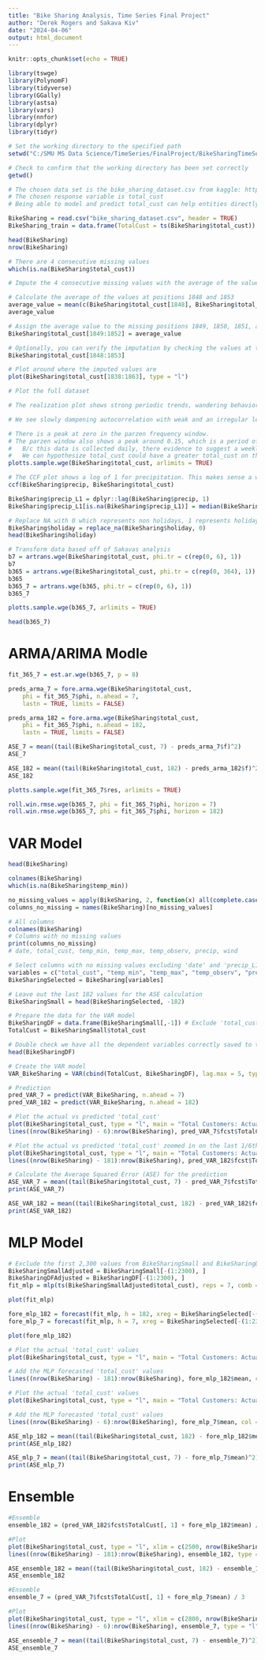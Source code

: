 ```yaml
---
title: "Bike Sharing Analysis, Time Series Final Project"
author: "Derek Rogers and Sakava Kiv"
date: "2024-04-06"
output: html_document
---
```


```r
knitr::opts_chunk$set(echo = TRUE)
```


```r
library(tswge)
library(PolynomF)
library(tidyverse)
library(GGally)
library(astsa)
library(vars)
library(nnfor)
library(dplyr)
library(tidyr)
```

```r
# Set the working directory to the specified path
setwd("C:/SMU MS Data Science/TimeSeries/FinalProject/BikeSharingTimeSeriesAnalysis")

# Check to confirm that the working directory has been set correctly
getwd()
```

```r
# The chosen data set is the bike_sharing_dataset.csv from kaggle: https://www.kaggle.com/datasets/juliajemals/bike-sharing-washington-dc
# The chosen response variable is total_cust
# Being able to model and predict total_cust can help entities directly involved or adjacent to bike sharing better understand and predict the varying demand to avoid oversupply or shortages. Forecasting future demand can help plan bike maintance as heavily used bikes break down more often. This information can help inform business decisions, setting prices, and creating efective advertisements. 

BikeSharing = read.csv("bike_sharing_dataset.csv", header = TRUE)
BikeSharing_train = data.frame(TotalCust = ts(BikeSharing$total_cust))

head(BikeSharing)
nrow(BikeSharing)

# There are 4 consecutive missing values
which(is.na(BikeSharing$total_cust))
```

```r
# Impute the 4 consecutive missing values with the average of the value before and after the missing values

# Calculate the average of the values at positions 1848 and 1853
average_value = mean(c(BikeSharing$total_cust[1848], BikeSharing$total_cust[1853]), na.rm = TRUE)
average_value

# Assign the average value to the missing positions 1849, 1850, 1851, and 1852
BikeSharing$total_cust[1849:1852] = average_value

# Optionally, you can verify the imputation by checking the values at these positions
BikeSharing$total_cust[1848:1853]

# Plot around where the imputed values are
plot(BikeSharing$total_cust[1838:1863], type = "l")
```

```r
# Plot the full dataset

# The realization plot shows strong periodic trends, wandering behavior, and variance that changes over time.

# We see slowly dampening autocorrelation with weak and an irregular length periodic behavior.

# There is a peak at zero in the parzen frequency window.
# The parzen window also shows a peak around 0.15, which is a period of 1/0.15 = 6.666. 
#   B/c this data is collected daily, there evidence to suggest a weekly trend.
#   We can hypothesize total_cust could have a greater total_cust on the weekends when all other variables are held constant. 
plotts.sample.wge(BikeSharing$total_cust, arlimits = TRUE)
```

```r
# The CCF plot shows a log of 1 for precipitation. This makes sense a we might expect less people to rent a bike the day after it rains.
ccf(BikeSharing$precip, BikeSharing$total_cust)
```

```r
BikeSharing$precip_L1 = dplyr::lag(BikeSharing$precip, 1)
BikeSharing$precip_L1[is.na(BikeSharing$precip_L1)] = median(BikeSharing$precip_L1, na.rm = TRUE)
```

```r
# Replace NA with 0 which represents non holidays, 1 represents holidays
BikeSharing$holiday = replace_na(BikeSharing$holiday, 0)
head(BikeSharing$holiday)
```

```r
# Transform data based off of Sakavas analysis
b7 = artrans.wge(BikeSharing$total_cust, phi.tr = c(rep(0, 6), 1))
b7
b365 = artrans.wge(BikeSharing$total_cust, phi.tr = c(rep(0, 364), 1))
b365
b365_7 = artrans.wge(b365, phi.tr = c(rep(0, 6), 1))
b365_7

plotts.sample.wge(b365_7, arlimits = TRUE)
```

```r
head(b365_7)
```

# ARMA/ARIMA Modle

```r
fit_365_7 = est.ar.wge(b365_7, p = 8)

preds_arma_7 = fore.arma.wge(BikeSharing$total_cust,
    phi = fit_365_7$phi, n.ahead = 7,
    lastn = TRUE, limits = FALSE)
```

```r
preds_arma_182 = fore.arma.wge(BikeSharing$total_cust,
    phi = fit_365_7$phi, n.ahead = 182,
    lastn = TRUE, limits = FALSE)
```

```r
ASE_7 = mean((tail(BikeSharing$total_cust, 7) - preds_arma_7$f)^2)
ASE_7

ASE_182 = mean((tail(BikeSharing$total_cust, 182) - preds_arma_182$f)^2)
ASE_182
```

```r
plotts.sample.wge(fit_365_7$res, arlimits = TRUE)
```

```r
roll.win.rmse.wge(b365_7, phi = fit_365_7$phi, horizon = 7)
roll.win.rmse.wge(b365_7, phi = fit_365_7$phi, horizon = 182)
```

# VAR Model

```r
head(BikeSharing)
```

```r
colnames(BikeSharing)
which(is.na(BikeSharing$temp_min))
```

```r
no_missing_values = apply(BikeSharing, 2, function(x) all(complete.cases(x)))
columns_no_missing = names(BikeSharing)[no_missing_values]

# All columns
colnames(BikeSharing)
# Columns with no missing values
print(columns_no_missing)
# date, total_cust, temp_min, temp_max, temp_observ, precip, wind
```

```r
# Select columns with no missing values excluding 'date' and 'precip_L1'
variables = c("total_cust", "temp_min", "temp_max", "temp_observ", "precip", "wind", "holiday")
BikeSharingSelected = BikeSharing[variables]

# Leave out the last 182 values for the ASE calculation
BikeSharingSmall = head(BikeSharingSelected, -182)

# Prepare the data for the VAR model
BikeSharingDF = data.frame(BikeSharingSmall[,-1]) # Exclude 'total_cust' for independent variables
TotalCust = BikeSharingSmall$total_cust
```

```r
# Double check we have all the dependent variables correctly saved to the dataframe
head(BikeSharingDF)
```

```r
# Create the VAR model
VAR_BikeSharing = VAR(cbind(TotalCust, BikeSharingDF), lag.max = 5, type = "both")

# Prediction
pred_VAR_7 = predict(VAR_BikeSharing, n.ahead = 7)
pred_VAR_182 = predict(VAR_BikeSharing, n.ahead = 182)
```

```r
# Plot the actual vs predicted 'total_cust'
plot(BikeSharing$total_cust, type = "l", main = "Total Customers: Actual vs Predicted", xlab = "Time", ylab = "Total Customers", xlim = c(2800, nrow(BikeSharing)))
lines((nrow(BikeSharing) - 6):nrow(BikeSharing), pred_VAR_7$fcst$TotalCust[,1], col = "red")
```

```r
# Plot the actual vs predicted 'total_cust' zoomed in on the last 1/6th of the timeline
plot(BikeSharing$total_cust, type = "l", main = "Total Customers: Actual vs Predicted", xlab = "Time", ylab = "Total Customers", xlim = c(2500, nrow(BikeSharing)))
lines((nrow(BikeSharing) - 181):nrow(BikeSharing), pred_VAR_182$fcst$TotalCust[,1], col = "red")
```

```r
# Calculate the Average Squared Error (ASE) for the prediction
ASE_VAR_7 = mean((tail(BikeSharing$total_cust, 7) - pred_VAR_7$fcst$TotalCust[,1])^2)
print(ASE_VAR_7)

ASE_VAR_182 = mean((tail(BikeSharing$total_cust, 182) - pred_VAR_182$fcst$TotalCust[,1])^2)
print(ASE_VAR_182)
```

# MLP Model
```r
# Exclude the first 2,300 values from BikeSharingSmall and BikeSharingDF
BikeSharingSmallAdjusted = BikeSharingSmall[-(1:2300), ]
BikeSharingDFAdjusted = BikeSharingDF[-(1:2300), ]
fit_mlp = mlp(ts(BikeSharingSmallAdjusted$total_cust), reps = 7, comb = "median", xreg = BikeSharingDFAdjusted)

plot(fit_mlp)
```

```r
fore_mlp_182 = forecast(fit_mlp, h = 182, xreg = BikeSharingSelected[-(1:2300), -1])
fore_mlp_7 = forecast(fit_mlp, h = 7, xreg = BikeSharingSelected[-(1:2300), -1])
```

```r
plot(fore_mlp_182)
```

```r
# Plot the actual 'total_cust' values
plot(BikeSharing$total_cust, type = "l", main = "Total Customers: Actual vs Predicted", xlab = "Time", ylab = "Total Customers", xlim = c(2500, nrow(BikeSharing)))

# Add the MLP forecasted 'total_cust' values
lines((nrow(BikeSharing) - 181):nrow(BikeSharing), fore_mlp_182$mean, col = "red")
```

```r
# Plot the actual 'total_cust' values
plot(BikeSharing$total_cust, type = "l", main = "Total Customers: Actual vs Predicted", xlab = "Time", ylab = "Total Customers", xlim = c(2800, nrow(BikeSharing)))

# Add the MLP forecasted 'total_cust' values
lines((nrow(BikeSharing) - 6):nrow(BikeSharing), fore_mlp_7$mean, col = "red")
```

```r
ASE_mlp_182 = mean((tail(BikeSharing$total_cust, 182) - fore_mlp_182$mean)^2)
print(ASE_mlp_182)

ASE_mlp_7 = mean((tail(BikeSharing$total_cust, 7) - fore_mlp_7$mean)^2)
print(ASE_mlp_7)
```

# Ensemble

```r
#Ensemble
ensemble_182 = (pred_VAR_182$fcst$TotalCust[, 1] + fore_mlp_182$mean) / 3

#Plot
plot(BikeSharing$total_cust, type = "l", xlim = c(2500, nrow(BikeSharing)), ylab = "Total Customers: Actual vs Predicted", main = "26 Week Customer Forecast")
lines((nrow(BikeSharing) - 181):nrow(BikeSharing), ensemble_182, type = "l", col = "red")

ASE_ensemble_182 = mean((tail(BikeSharing$total_cust, 182) - ensemble_182)^2)
ASE_ensemble_182
```

```r
#Ensemble
ensemble_7 = (pred_VAR_7$fcst$TotalCust[, 1] + fore_mlp_7$mean) / 3

#Plot
plot(BikeSharing$total_cust, type = "l", xlim = c(2800, nrow(BikeSharing)), ylab = "Total Customers: Actual vs Predicted", main = "1 Week Customer Forecast")
lines((nrow(BikeSharing) - 6):nrow(BikeSharing), ensemble_7, type = "l", col = "red")

ASE_ensemble_7 = mean((tail(BikeSharing$total_cust, 7) - ensemble_7)^2)
ASE_ensemble_7
```

```r

```